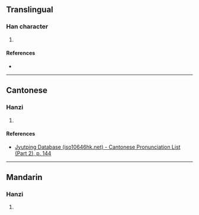 {{character info/new}}
==Translingual==

===Han character===
{{Han char|rn=85|rad=水|as=12|sn=15|four=36131|canj=EWGF|ids=⿰氵黑}}

# {{defn|Han|sort=水12}}

====References====
* {{Han ref|kx=0651.010|dkj=18290|dj=1061.130|hdz=31742.070|uh=6F76|ud=28534|bh=E648|bd=58952}}

----

==Cantonese==

===Hanzi===
{{yue-hanzi|jyut=[[hak1]]|y=hak1}}

# {{defn|lang=yue|sort=水12}}

====References====
*[http://www.iso10646hk.net/jp/document/download.jsp Jyutping Database (iso10646hk.net) - Cantonese Pronunciation List (Part 2), p. 144]

----

==Mandarin==

===Hanzi===
{{cmn-hanzi|pin=[[hēi]] ([[hei1]])|wg=hei<sup>1</sup>}}

# {{defn|lang=cmn|sort=水12}}